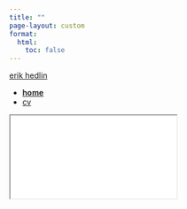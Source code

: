 ```yaml
---
title: ""
page-layout: custom
format:
  html:
    toc: false
---
```


```{=html}
<div class="frame">
  <aside class="rail" aria-label="Primary">
    <div class="brand">
      <a href="cv-html.html" class="name" data-preview="images/about.jpg">erik hedlin</a>
      <!-- <div class="role">Data Scientist</div> -->
    </div>

    <nav class="menu" aria-label="Navigation">
      <div class="menu-section">
        <!-- <h3 class="menu-heading">Information</h3> -->
        <ul>
          <li><a href="index.html" style="font-weight: 600;">home</a></li>
          <li><a href="cv-html.html">cv</a></li>
          <!-- <li><a href="posts/" data-preview="images/landscape.png">item 1</a></li>
          <li><a href="about.html" data-preview="images/landscape2.png">item 2</a></li>
          <li><a href="archive.html" data-preview="images/archive.jpg">item 3</a></li>
          <li><a href="photography.html" data-preview="images/photography.jpg">item 4</a></li> -->
        </ul>
      </div>
      
      <div class="menu-section">
        <!-- <h3 class="menu-heading">Archive</h3> -->
        <ul class="secondary">
          <!-- <li><a href="#">Photography</a></li> -->
        </ul>
      </div>
    </nav>
  </aside>

  <main class="preview" aria-live="polite">
    <div class="default-content">
      <iframe src="gradient_descent.html" class="gradient-viz" title="3D Gradient Descent Visualization"></iframe>
    </div>
    <div class="preview-img" role="img" aria-label="Section preview"></div>
  </main>
</div>
```